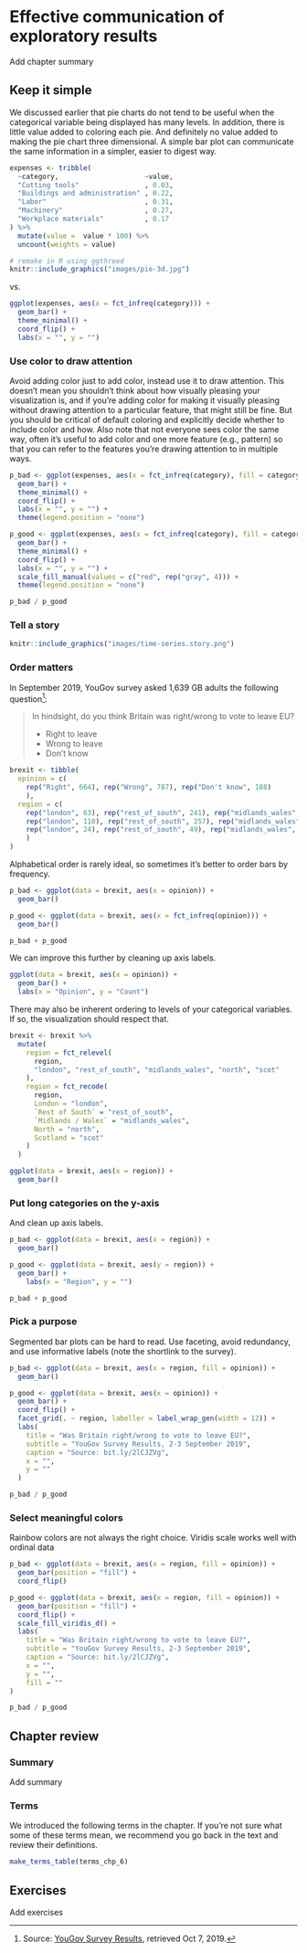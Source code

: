 # Effective communication of exploratory results {#explore-effective}

::: {.todo}
Add chapter summary
:::

## Keep it simple

We discussed earlier that pie charts do not tend to be useful when the categorical variable being displayed has many levels.
In addition, there is little value added to coloring each pie.
And definitely no value added to making the pie chart three dimensional.
A simple bar plot can communicate the same information in a simpler, easier to digest way.

```r
expenses <- tribble(
  ~category,                     ~value,
  "Cutting tools"                , 0.03,
  "Buildings and administration" , 0.22,
  "Labor"                        , 0.31,
  "Machinery"                    , 0.27,
  "Workplace materials"          , 0.17
) %>%
  mutate(value =  value * 100) %>%
  uncount(weights = value)
```

```r
# remake in R using ggthreed
knitr::include_graphics("images/pie-3d.jpg")
```

vs.

```r
ggplot(expenses, aes(x = fct_infreq(category))) +
  geom_bar() +
  theme_minimal() +
  coord_flip() +
  labs(x = "", y = "")
```

### Use color to draw attention

Avoid adding color just to add color, instead use it to draw attention.
This doesn't mean you shouldn't think about how visually pleasing your visualization is, and if you're adding color for making it visually pleasing without drawing attention to a particular feature, that might still be fine.
But you should be critical of default coloring and explicitly decide whether to include color and how.
Also note that not everyone sees color the same way, often it's useful to add color and one more feature (e.g., pattern) so that you can refer to the features you're drawing attention to in multiple ways.

```r
p_bad <- ggplot(expenses, aes(x = fct_infreq(category), fill = category)) +
  geom_bar() +
  theme_minimal() +
  coord_flip() +
  labs(x = "", y = "") +
  theme(legend.position = "none")

p_good <- ggplot(expenses, aes(x = fct_infreq(category), fill = category)) +
  geom_bar() +
  theme_minimal() +
  coord_flip() +
  labs(x = "", y = "") +
  scale_fill_manual(values = c("red", rep("gray", 4))) +
  theme(legend.position = "none")

p_bad / p_good
```

### Tell a story

```r
knitr::include_graphics("images/time-series.story.png")
```

### Order matters

In September 2019, YouGov survey asked 1,639 GB adults the following question[^explore-effective-1]:

[^explore-effective-1]: Source: [YouGov Survey Results](https://d25d2506sfb94s.cloudfront.net/cumulus_uploads/document/x0msmggx08/YouGov%20-%20Brexit%20and%202019%20election.pdf), retrieved Oct 7, 2019.

> In hindsight, do you think Britain was right/wrong to vote to leave EU?
>
> -   Right to leave\
> -   Wrong to leave\
> -   Don't know

```r
brexit <- tibble(
  opinion = c(
    rep("Right", 664), rep("Wrong", 787), rep("Don't know", 188)
    ),
  region = c(
    rep("london", 63), rep("rest_of_south", 241), rep("midlands_wales", 145), rep("north", 176), rep("scot", 39),
    rep("london", 110), rep("rest_of_south", 257), rep("midlands_wales", 152), rep("north", 176), rep("scot", 92),
    rep("london", 24), rep("rest_of_south", 49), rep("midlands_wales", 57), rep("north", 48), rep("scot", 10)
    )
)
```

Alphabetical order is rarely ideal, so sometimes it's better to order bars by frequency.

```r
p_bad <- ggplot(data = brexit, aes(x = opinion)) +
  geom_bar()

p_good <- ggplot(data = brexit, aes(x = fct_infreq(opinion))) +
  geom_bar()

p_bad + p_good
```

We can improve this further by cleaning up axis labels.

```r
ggplot(data = brexit, aes(x = opinion)) +
  geom_bar() +
  labs(x = "Opinion", y = "Count")
```

There may also be inherent ordering to levels of your categorical variables.
If so, the visualization should respect that.

```r
brexit <- brexit %>%
  mutate(
    region = fct_relevel(
      region,
      "london", "rest_of_south", "midlands_wales", "north", "scot"
    ),
    region = fct_recode(
      region,
      London = "london", 
      `Rest of South` = "rest_of_south", 
      `Midlands / Wales` = "midlands_wales", 
      North = "north", 
      Scotland = "scot"
    )
  )

ggplot(data = brexit, aes(x = region)) +
  geom_bar()
```

### Put long categories on the y-axis

And clean up axis labels.

```r
p_bad <- ggplot(data = brexit, aes(x = region)) +
  geom_bar()

p_good <- ggplot(data = brexit, aes(y = region)) +
  geom_bar() +
    labs(x = "Region", y = "")

p_bad + p_good
```

### Pick a purpose

Segmented bar plots can be hard to read.
Use faceting, avoid redundancy, and use informative labels (note the shortlink to the survey).

```r
p_bad <- ggplot(data = brexit, aes(x = region, fill = opinion)) +
  geom_bar()

p_good <- ggplot(data = brexit, aes(x = opinion)) +
  geom_bar() +
  coord_flip() +
  facet_grid(. ~ region, labeller = label_wrap_gen(width = 12)) +
  labs(
    title = "Was Britain right/wrong to vote to leave EU?",
    subtitle = "YouGov Survey Results, 2-3 September 2019",
    caption = "Source: bit.ly/2lCJZVg", 
    x = "", 
    y = ""
  )

p_bad / p_good
```

### Select meaningful colors

<!-- An example with an ordinal variable with more levels would be better. -->

Rainbow colors are not always the right choice.
Viridis scale works well with ordinal data

```r
p_bad <- ggplot(data = brexit, aes(x = region, fill = opinion)) +
  geom_bar(position = "fill") +
  coord_flip()

p_good <- ggplot(data = brexit, aes(x = region, fill = opinion)) +
  geom_bar(position = "fill") +
  coord_flip() +
  scale_fill_viridis_d() +
  labs(
    title = "Was Britain right/wrong to vote to leave EU?",
    subtitle = "YouGov Survey Results, 2-3 September 2019",
    caption = "Source: bit.ly/2lCJZVg",
    x = "", 
    y = "",
    fill = ""
)

p_bad / p_good
```

## Chapter review {#chp6-review}

### Summary

::: {.todo}
Add summary
:::

### Terms

We introduced the following terms in the chapter.
If you're not sure what some of these terms mean, we recommend you go back in the text and review their definitions.

```r
make_terms_table(terms_chp_6)
```

## Exercises {#chp6-exercises}

::: {.todo}
Add exercises
:::
